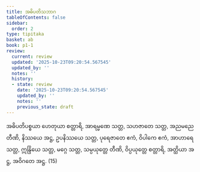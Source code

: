 ```yaml
---
title: အဓိပတိသဘာဂ
tableOfContents: false
sidebar:
  order: 2
type: tipitaka
basket: ab
book: p1-1
review:
  current: review
  updated: '2025-10-23T09:20:54.567545'
  updated_by: ''
  notes: ''
  history:
  - state: review
    date: '2025-10-23T09:20:54.567545'
    updated_by: ''
    notes: ''
    previous_state: draft
---
```



<ReviewStatus review={frontmatter.review} showDetails={true} />

<HypothesisAnnotation frontmatter={frontmatter} />

<DynamicBreadcrumb />

<Division number="310" book="p1-1" e="ch" v="36" p="96">

<Paragraph number="1019" book="p1-1">
အဓိပတိပစ္စယာ ဟေတုယာ စတ္တာရိ, အာရမ္မဏေ သတ္တ, သဟဇာတေ သတ္တ, အညမညေ တီဏိ, နိဿယေ အဋ္ဌ, ဥပနိဿယေ သတ္တ, ပုရေဇာတေ ဧကံ, ဝိပါကေ ဧကံ, အာဟာရေ သတ္တ, ဣန္ဒြိယေ သတ္တ, မဂ္ဂေ သတ္တ, သမ္ပယုတ္တေ တီဏိ, ဝိပ္ပယုတ္တေ စတ္တာရိ, အတ္ထိယာ အဋ္ဌ, အဝိဂတေ အဋ္ဌ. (15)
</Paragraph>
</Division>